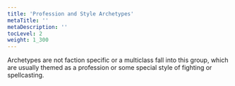 ```yaml
---
title: 'Profession and Style Archetypes'
metaTitle: ''
metaDescription: ''
tocLevel: 2
weight: 1_300
---
```


Archetypes are not faction specific or a multiclass fall into this group, which are usually themed as a profession or some special style of fighting or spellcasting.
